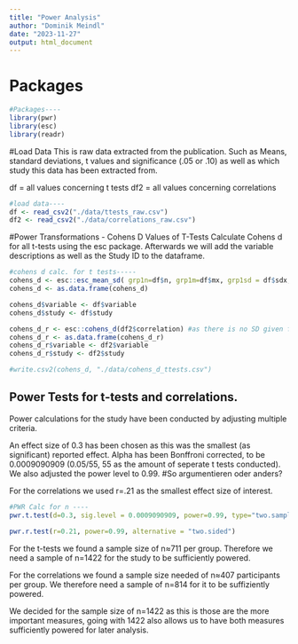 ```yaml
---
title: "Power Analysis"
author: "Dominik Meindl"
date: "2023-11-27"
output: html_document
---
```


# Packages
```r
#Packages----
library(pwr)
library(esc)
library(readr)
```

#Load Data
This is raw data extracted from the publication. Such as Means, standard deviations, t values and significance (.05 or .10) as well as which study this data has been extracted from.

df = all values concerning t tests
df2 = all values concerning correlations

```r
#load data----
df <- read_csv2("./data/ttests_raw.csv")
df2 <- read_csv2("./data/correlations_raw.csv")
```

#Power Transformations - Cohens D Values of T-Tests
Calculate Cohens d for all t-tests using the esc package.
Afterwards we will add the variable descriptions as well as the Study ID to the dataframe. 

```r
#cohens d calc. for t tests-----
cohens_d <- esc::esc_mean_sd( grp1n=df$n, grp1m=df$mx, grp1sd = df$sdx, grp2n = df$n, grp2m = df$my, grp2sd = df$sdy, es.type="d")
cohens_d <- as.data.frame(cohens_d)

cohens_d$variable <- df$variable
cohens_d$study <- df$study

cohens_d_r <- esc::cohens_d(df2$correlation) #as there is no SD given for the variables (check with LEO to see if im not misinterpreting something here)
cohens_d_r <- as.data.frame(cohens_d_r)
cohens_d_r$variable <- df2$variable
cohens_d_r$study <- df2$study

#write.csv2(cohens_d, "./data/cohens_d_ttests.csv") 
```

## Power Tests for t-tests and correlations.
Power calculations for the study have been conducted by adjusting multiple criteria.

An effect size of 0.3 has been chosen as this was the smallest (as significant) reported effect. 
Alpha has been Bonffroni corrected, to be 0.0009090909 (0.05/55, 55 as the amount of seperate t tests conducted).
We also adjusted the power level to 0.99. #So argumentieren oder anders?

For the correlations we used r=.21 as the smallest effect size of interest. 

```r
#PWR Calc for n ----
pwr.t.test(d=0.3, sig.level = 0.0009090909, power=0.99, type="two.sample", )

pwr.r.test(r=0.21, power=0.99, alternative = "two.sided")
```

For the t-tests we found a sample size of n≈711 per group. Therefore we need a sample of n=1422 for the study to be sufficiently powered.

For the correlations we found a sample size needed of n≈407 participants per group. We therefore need a sample of n=814 for it to be suffiziently powered.

We decided for the sample size of n=1422 as this is those are the more important measures, going with 1422 also allows us to have both measures sufficiently powered for later analysis.
